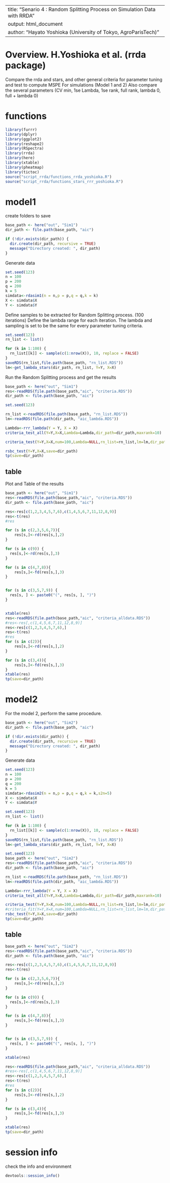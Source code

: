 
---
title: "Senario 4 : Random Splitting Process on Simulation Data with RRDA"
output: html_document
author: "Hayato Yoshioka (University of Tokyo, AgroParisTech)"
---

# Overview. H.Yoshioka et al. (rrda package)

Compare the rrda and stars, and other general criteria for parameter tuning and test to compute MSPE
For simulations (Model 1 and 2)
Also compare the several parameters (CV min, 1se Lambda, 1se rank, full rank, lambda 0, full + lambda 0)

# functions
```r
library(furrr)
library(dplyr)
library(ggplot2)
library(reshape2)
library(RSpectra)
library(rrda)
library(here)
library(xtable)
library(pheatmap)
library(tictoc)
source("script_rrda/functions_rrda_yoshioka.R")
source("script_rrda/functions_stars_rrr_yoshioka.R")
```


# model1
create folders to save
```r
base_path <- here("out", "Sim1")
dir_path <- file.path(base_path, "aic")

if (!dir.exists(dir_path)) {
  dir.create(dir_path, recursive = TRUE)
  message("Directory created: ", dir_path)
} 
```

Generate data
```r
set.seed(123)
n = 100
p = 200
q = 200
k = 5
simdata<-rdasim1(n = n,p = p,q = q,k = k)
X <- simdata$X
Y <- simdata$Y
```

Define samples to be extracted for Random Splitting process. (100 iterations)
Define the lambda range for each iteration. The lambda and sampling is set to be the same for every parameter tuning criteria.
```r
set.seed(123)
rn_list <- list()

for (k in 1:100) {
  rn_list[[k]] <- sample(c(1:nrow(X)), 10, replace = FALSE)
}
saveRDS(rn_list,file.path(base_path, "rn_list.RDS"))
lm<-get_lambda_stars(dir_path, rn_list, Y=Y, X=X) 
```

Run the Random Splitting process and get the results
```r
base_path <- here("out", "Sim1")
res<-readRDS(file.path(base_path,"aic", "criteria.RDS"))
dir_path <- file.path(base_path, "aic")

set.seed(123)

rn_list <-readRDS(file.path(base_path, "rn_list.RDS"))
lm<-readRDS(file.path(dir_path, "aic_lambda.RDS"))

Lambda<-rrr_lambda(Y = Y, X = X)
criteria_test_all(Y=Y,X=X,Lambda=Lambda,dir_path=dir_path,maxrank=10)

criteria_test(Y=Y,X=X,num=100,Lambda=NULL,rn_list=rn_list,lm=lm,dir_path=dir_path,maxrank=10)

rsbc_test(Y=Y,X=X,save=dir_path)
tp(save=dir_path)
```


## table
Plot and Table of the results
```r
base_path <- here("out", "Sim1")
res<-readRDS(file.path(base_path,"aic", "criteria.RDS"))
dir_path <- file.path(base_path, "aic")

res<-res[c(1,2,3,4,5,7,6),c(1,4,5,6,7,11,12,8,9)]
res<-t(res)
#res

for (s in c(2,3,5,6,7)){
	res[s,]<-rd(res[s,],2)
}

for (s in c(9)) {
  res[s,]<-rd(res[s,],3)
}

for (s in c(4,7,8)){
	res[s,]<-fd(res[s,],3)
}


for (s in c(3,5,7,9)) {
  res[s, ] <- paste0("(", res[s, ], ")")
}


xtable(res)
res<-readRDS(file.path(base_path,"aic", "criteria_alldata.RDS"))
#res<-res[,c(1,4,5,6,7,11,12,8,9)]
res<-res[c(1,2,3,4,5,7,6),]
res<-t(res)
#res
for (s in c(2)){
	res[s,]<-rd(res[s,],2)
}

for (s in c(3,4)){
	res[s,]<-fd(res[s,],3)
}
xtable(res)
tp(save=dir_path)
```



# model2
For the model 2, perform the same procedure.

```r
base_path <- here("out", "Sim2")
dir_path <- file.path(base_path, "aic")

if (!dir.exists(dir_path)) {
  dir.create(dir_path, recursive = TRUE)
  message("Directory created: ", dir_path)
} 
```

Generate data
```r
set.seed(123)
n = 100
p = 200
q = 200
k = 5
simdata<-rdasim2(n = n,p = p,q = q,k = k,s2n=5)
X <- simdata$X
Y <- simdata$Y
```


```r
set.seed(123)
rn_list <- list()

for (k in 1:100) {
  rn_list[[k]] <- sample(c(1:nrow(X)), 10, replace = FALSE)
}
saveRDS(rn_list,file.path(base_path, "rn_list.RDS"))
lm<-get_lambda_stars(dir_path, rn_list, Y=Y, X=X) 
```

```r
set.seed(123)
base_path <- here("out", "Sim2")
res<-readRDS(file.path(base_path,"aic", "criteria.RDS"))
dir_path <- file.path(base_path, "aic")

rn_list <-readRDS(file.path(base_path, "rn_list.RDS"))
lm<-readRDS(file.path(dir_path, "aic_lambda.RDS"))

Lambda<-rrr_lambda(Y = Y, X = X)
criteria_test_all(Y=Y,X=X,Lambda=Lambda,dir_path=dir_path,maxrank=10)

criteria_test(Y=Y,X=X,num=100,Lambda=NULL,rn_list=rn_list,lm=lm,dir_path=dir_path,maxrank=10)
#criteria_fit(Y=Y,X=X,num=100,Lambda=NULL,rn_list=rn_list,lm=lm,dir_path=dir_path,maxrank=10)
rsbc_test(Y=Y,X=X,save=dir_path)
tp(save=dir_path)
```

## table
```r
base_path <- here("out", "Sim2")
res<-readRDS(file.path(base_path,"aic", "criteria.RDS"))
dir_path <- file.path(base_path, "aic")

res<-res[c(1,2,3,4,5,7,6),c(1,4,5,6,7,11,12,8,9)]
res<-t(res)

for (s in c(2,3,5,6,7)){
	res[s,]<-rd(res[s,],2)
}

for (s in c(9)) {
  res[s,]<-rd(res[s,],3)
}

for (s in c(4,7,8)){
	res[s,]<-fd(res[s,],3)
}


for (s in c(3,5,7,9)) {
  res[s, ] <- paste0("(", res[s, ], ")")
}

xtable(res)

res<-readRDS(file.path(base_path,"aic", "criteria_alldata.RDS"))
#res<-res[,c(1,4,5,6,7,11,12,8,9)]
res<-res[c(1,2,3,4,5,7,6),]
res<-t(res)
#res
for (s in c(2)){
	res[s,]<-rd(res[s,],2)
}

for (s in c(3,4)){
	res[s,]<-fd(res[s,],3)
}

xtable(res)
tp(save=dir_path)
```

# session info
check the info and environment
```r
devtools::session_info()
```


